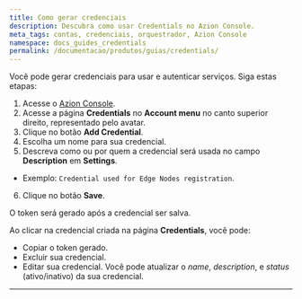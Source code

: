 ```yaml
---
title: Como gerar credenciais
description: Descubra como usar Credentials no Azion Console.
meta_tags: contas, credenciais, orquestrador, Azion Console
namespace: docs_guides_credentials
permalink: /documentacao/produtos/guias/credentials/
---
```


Você pode gerar credenciais para usar e autenticar serviços. Siga estas etapas:

1. Acesse o [Azion Console](https://console.azion.com/).
2. Acesse a página **Credentials** no **Account menu** no canto superior direito, representado pelo avatar.
3. Clique no botão **Add Credential**.
4. Escolha um nome para sua credencial.
5. Descreva como ou por quem a credencial será usada no campo **Description** em **Settings**.
- Exemplo: `Credential used for Edge Nodes registration`.
6. Clique no botão **Save**.

O token será gerado após a credencial ser salva.

Ao clicar na credencial criada na página **Credentials**, você pode:

- Copiar o token gerado.
- Excluir sua credencial.
- Editar sua credencial. Você pode atualizar o *name*, *description*, e *status* (ativo/inativo) da sua credencial.



---

